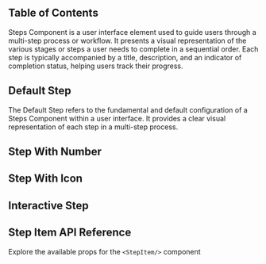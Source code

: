 

## Table of Contents

Steps Component is a user interface element used to guide users through a multi-step process or workflow. It presents a visual representation of the various stages or steps a user needs to complete in a sequential order. Each step is typically accompanied by a title, description, and an indicator of completion status, helping users track their progress.

## Default Step

The Default Step refers to the fundamental and default configuration of a Steps Component within a user interface. It provides a clear visual representation of each step in a multi-step process.

<CodePreview github="Steps" code={DefaultStepCode}>
  <DefaultStep />
</CodePreview>

## Step With Number

<CodePreview github="Steps" code={StepWithNumberCode}>
  <StepWithNumber />
</CodePreview>

## Step With Icon

<CodePreview github="Steps" code={StepWithIconCode}>
  <StepWithIcon />
</CodePreview>

## Interactive Step

<CodePreview github="Steps" code={InterActiveStepCode}>
  <InterActiveStep />
</CodePreview>

## Step Item API Reference

Explore the available props for the `<StepItem/>` component

<ComponentApi data={StepItemsAPI} />
